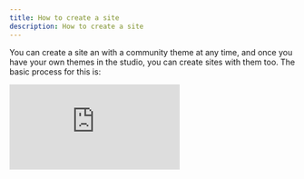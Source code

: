 ```yaml
---
title: How to create a site
description: How to create a site
---
```



You can create a site an with a community theme at any time, and once you have your own themes in the studio, you can create sites with them too. The basic process for this is:

<div
  style={{
    position: "relative",
    paddingBottom: "calc(57.36842105263158% + 41px)",
    height: 0,
    width: "100%",
  }}
>
  <iframe
    src="https://demo.arcade.software/YEqv9M4DBSHDye5GZqHi?embed&embed_mobile=tab&embed_desktop=inline&show_copy_link=true"
    title="Creating a site | Built.js"
    frameBorder="0"
    loading="lazy"
    webkitAllowFullScreen
    mozAllowFullScreen
    allowFullScreen
    allow="clipboard-write"
    style={{
      position: "absolute",
      top: 0,
      left: 0,
      width: "100%",
      height: "100%",
      colorScheme: "light",
    }}
  />
</div>


<Steps>
<Step>
### Select a theme
 
In [Built Studio](https://builtjs.com), select a [community theme](http://builtjs.com/community) or [one of your own](http://builtjs.com).
 </Step>
 <Step>
### Select modules you need for your site
 
These modules will determine the features of your site.
</Step>
<Step>
### Configure your site pages

Choose the section templates you want, delete any pages and sections you don't want.
</Step>
<Step>
### Export the site

This will download a zip file to your device. You can then go through the steps in the README to setup and run the site
</Step>
</Steps>


You are then ready to make any changes you want or directly deploy the site on a host of your choosing.